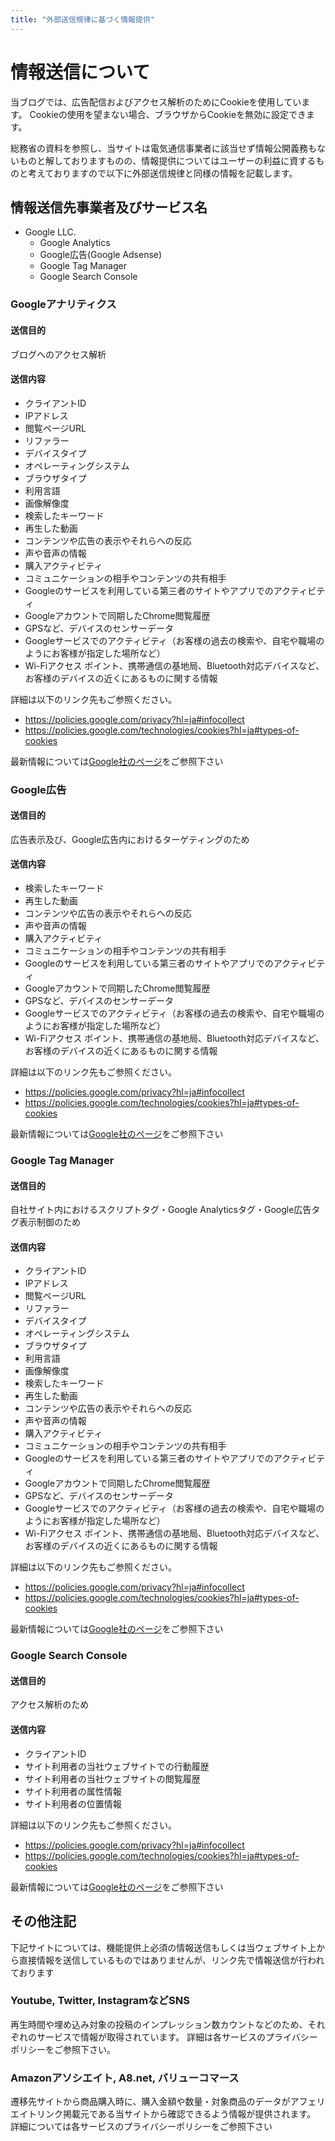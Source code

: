 ```yaml
---
title: "外部送信規律に基づく情報提供"
---
```


# 情報送信について

当ブログでは、広告配信およびアクセス解析のためにCookieを使用しています。
Cookieの使用を望まない場合、ブラウザからCookieを無効に設定できます。

総務省の資料を参照し、当サイトは電気通信事業者に該当せず情報公開義務もないものと解しておりますものの、情報提供についてはユーザーの利益に資するものと考えておりますので以下に外部送信規律と同様の情報を記載します。

## 情報送信先事業者及びサービス名

- Google LLC.
  - Google Analytics
  - Google広告(Google Adsense)
  - Google Tag Manager
  - Google Search Console

### Googleアナリティクス

#### 送信目的

ブログへのアクセス解析

#### 送信内容

- クライアントID
- IPアドレス
- 閲覧ページURL
- リファラー
- デバイスタイプ
- オペレーティングシステム
- ブラウザタイプ
- 利用言語
- 画像解像度
- 検索したキーワード
- 再生した動画
- コンテンツや広告の表示やそれらへの反応
- 声や音声の情報
- 購入アクティビティ
- コミュニケーションの相手やコンテンツの共有相手
- Googleのサービスを利用している第三者のサイトやアプリでのアクティビティ
- Googleアカウントで同期したChrome閲覧履歴
- GPSなど、デバイスのセンサーデータ
- Googleサービスでのアクティビティ（お客様の過去の検索や、自宅や職場のようにお客様が指定した場所など）
- Wi-Fiアクセス ポイント、携帯通信の基地局、Bluetooth対応デバイスなど、お客様のデバイスの近くにあるものに関する情報

詳細は以下のリンク先もご参照ください。

- https://policies.google.com/privacy?hl=ja#infocollect
- https://policies.google.com/technologies/cookies?hl=ja#types-of-cookies

最新情報については[Google社のページ](https://policies.google.com/technologies/partner-sites?hl=ja)をご参照下さい

### Google広告

#### 送信目的

広告表示及び、Google広告内におけるターゲティングのため

#### 送信内容

- 検索したキーワード
- 再生した動画
- コンテンツや広告の表示やそれらへの反応
- 声や音声の情報
- 購入アクティビティ
- コミュニケーションの相手やコンテンツの共有相手
- Googleのサービスを利用している第三者のサイトやアプリでのアクティビティ
- Googleアカウントで同期したChrome閲覧履歴
- GPSなど、デバイスのセンサーデータ
- Googleサービスでのアクティビティ（お客様の過去の検索や、自宅や職場のようにお客様が指定した場所など）
- Wi-Fiアクセス ポイント、携帯通信の基地局、Bluetooth対応デバイスなど、お客様のデバイスの近くにあるものに関する情報

詳細は以下のリンク先もご参照ください。

- https://policies.google.com/privacy?hl=ja#infocollect
- https://policies.google.com/technologies/cookies?hl=ja#types-of-cookies

最新情報については[Google社のページ](https://policies.google.com/technologies/partner-sites?hl=ja)をご参照下さい

### Google Tag Manager

#### 送信目的

自社サイト内におけるスクリプトタグ・Google Analyticsタグ・Google広告タグ表示制御のため

#### 送信内容

- クライアントID
- IPアドレス
- 閲覧ページURL
- リファラー
- デバイスタイプ
- オペレーティングシステム
- ブラウザタイプ
- 利用言語
- 画像解像度
- 検索したキーワード
- 再生した動画
- コンテンツや広告の表示やそれらへの反応
- 声や音声の情報
- 購入アクティビティ
- コミュニケーションの相手やコンテンツの共有相手
- Googleのサービスを利用している第三者のサイトやアプリでのアクティビティ
- Googleアカウントで同期したChrome閲覧履歴
- GPSなど、デバイスのセンサーデータ
- Googleサービスでのアクティビティ（お客様の過去の検索や、自宅や職場のようにお客様が指定した場所など）
- Wi-Fiアクセス ポイント、携帯通信の基地局、Bluetooth対応デバイスなど、お客様のデバイスの近くにあるものに関する情報

詳細は以下のリンク先もご参照ください。

- https://policies.google.com/privacy?hl=ja#infocollect
- https://policies.google.com/technologies/cookies?hl=ja#types-of-cookies

最新情報については[Google社のページ](https://policies.google.com/technologies/partner-sites?hl=ja)をご参照下さい

### Google Search Console

#### 送信目的

アクセス解析のため

#### 送信内容

- クライアントID
- サイト利用者の当社ウェブサイトでの行動履歴
- サイト利用者の当社ウェブサイトの閲覧履歴
- サイト利用者の属性情報
- サイト利用者の位置情報

詳細は以下のリンク先もご参照ください。

- https://policies.google.com/privacy?hl=ja#infocollect
- https://policies.google.com/technologies/cookies?hl=ja#types-of-cookies

最新情報については[Google社のページ](https://policies.google.com/technologies/partner-sites?hl=ja)をご参照下さい

## その他注記

下記サイトについては、機能提供上必須の情報送信もしくは当ウェブサイト上から直接情報を送信しているものではありませんが、リンク先で情報送信が行われております

### Youtube, Twitter, InstagramなどSNS

再生時間や埋め込み対象の投稿のインプレッション数カウントなどのため、それぞれのサービスで情報が取得されています。
詳細は各サービスのプライバシーポリシーをご参照下さい。

### Amazonアソシエイト, A8.net, バリューコマース

遷移先サイトから商品購入時に、購入金額や数量・対象商品のデータがアフェリエイトリンク掲載元である当サイトから確認できるよう情報が提供されます。
詳細については各サービスのプライバシーポリシーをご参照下さい
